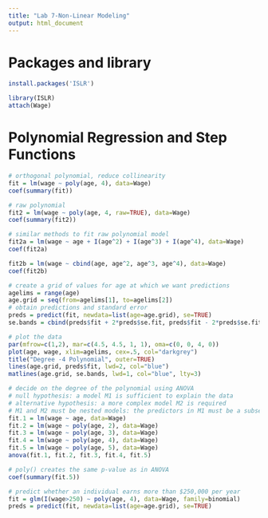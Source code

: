 ```yaml
---
title: "Lab 7-Non-Linear Modeling"
output: html_document
---
```


# Packages and library
```r
install.packages('ISLR')
```

```r
library(ISLR)
attach(Wage)
```

# Polynomial Regression and Step Functions

```r
# orthogonal polynomial, reduce collinearity
fit = lm(wage ~ poly(age, 4), data=Wage)
coef(summary(fit))

# raw polynomial
fit2 = lm(wage ~ poly(age, 4, raw=TRUE), data=Wage)
coef(summary(fit2))

# similar methods to fit raw polynomial model
fit2a = lm(wage ~ age + I(age^2) + I(age^3) + I(age^4), data=Wage)
coef(fit2a)

fit2b = lm(wage ~ cbind(age, age^2, age^3, age^4), data=Wage)
coef(fit2b)

# create a grid of values for age at which we want predictions
agelims = range(age)
age.grid = seq(from=agelims[1], to=agelims[2])
# obtain predictions and standard error
preds = predict(fit, newdata=list(age=age.grid), se=TRUE)
se.bands = cbind(preds$fit + 2*preds$se.fit, preds$fit - 2*preds$se.fit)

# plot the data
par(mfrow=c(1,2), mar=c(4.5, 4.5, 1, 1), oma=c(0, 0, 4, 0))
plot(age, wage, xlim=agelims, cex=.5, col="darkgrey")
title("Degree -4 Polynomial", outer=TRUE)
lines(age.grid, preds$fit, lwd=2, col="blue")
matlines(age.grid, se.bands, lwd=1, col="blue", lty=3)

# decide on the degree of the polynomial using ANOVA
# null hypothesis: a model M1 is sufficient to explain the data
# alternative hypothesis: a more complex model M2 is required
# M1 and M2 must be nested models: the predictors in M1 must be a subset of the predictors in M2
fit.1 = lm(wage ~ age, data=Wage)
fit.2 = lm(wage ~ poly(age, 2), data=Wage)
fit.3 = lm(wage ~ poly(age, 3), data=Wage)
fit.4 = lm(wage ~ poly(age, 4), data=Wage)
fit.5 = lm(wage ~ poly(age, 5), data=Wage)
anova(fit.1, fit.2, fit.3, fit.4, fit.5)

# poly() creates the same p-value as in ANOVA
coef(summary(fit.5))

# predict whether an individual earns more than $250,000 per year
fit = glm(I(wage>250) ~ poly(age, 4), data=Wage, family=binomial)
preds = predict(fit, newdata=list(age=age.grid), se=TRUE)
```
